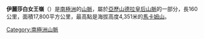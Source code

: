 '''伊麗莎白女王嶺'''（{{lang-en|Queen Elizabeth Range}}）是[[南極洲|南極洲]]的[[山脈|山脈]]，屬於[[亞歷山德拉皇后山脈|亞歷山德拉皇后山脈]]的一部分，長160公里，面積17,800平方公里，最高點是海拔高度4,351米的[[馬卡姆山|馬卡姆山]]。

{{Antarctica-geo-stub}}
[[Category:南極洲山脈|Category:南極洲山脈]]